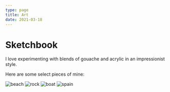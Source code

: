 ```yaml
---
type: page
title: Art
date: 2021-03-18
---
```


# Sketchbook

I love experimenting with blends of gouache and acrylic in an impressionist style.

Here are some select pieces of mine:

![beach](/images/beach.jpg)
![rock](/images/rock.jpg)
![boat](/images/boat.jpg)
![spain](/images/spain.webp)
